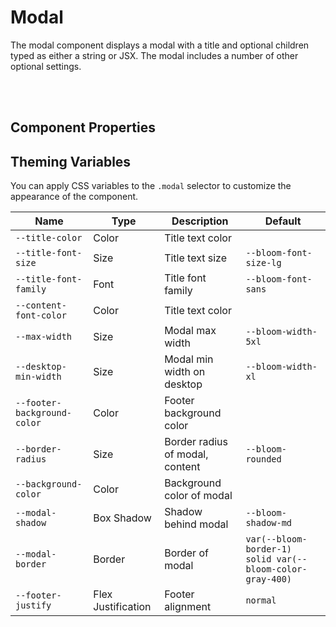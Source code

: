 
# Modal

The modal component displays a modal with a title and optional children typed as either a string or JSX. The modal includes a number of other optional settings.

<Canvas>
  <Story id="overlays-modal--basic-modal" />
</Canvas>

<br />
<br />

## Component Properties

<ArgsTable of={Modal} />

## Theming Variables

You can apply CSS variables to the `.modal` selector to customize the appearance of the component.

| Name                        | Type               | Description                     | Default                                                   |
| --------------------------- | ------------------ | ------------------------------- | --------------------------------------------------------- |
| `--title-color`             | Color              | Title text color                | <Swatch colorVar="--bloom-color-gray-950" />              |
| `--title-font-size`         | Size               | Title text size                 | `--bloom-font-size-lg`                                    |
| `--title-font-family`       | Font               | Title font family               | `--bloom-font-sans`                                       |
| `--content-font-color`      | Color              | Title text color                | <Swatch colorVar="--bloom-color-gray-700" />              |
| `--max-width`               | Size               | Modal max width                 | `--bloom-width-5xl`                                       |
| `--desktop-min-width`       | Size               | Modal min width on desktop      | `--bloom-width-xl`                                        |
| `--footer-background-color` | Color              | Footer background color         | <Swatch colorVar="--bloom-color-primary-lighter" />       |
| `--border-radius`           | Size               | Border radius of modal, content | `--bloom-rounded`                                         |
| `--background-color`        | Color              | Background color of modal       | <Swatch colorVar="--bloom-color-white" />                 |
| `--modal-shadow`            | Box Shadow         | Shadow behind modal             | `--bloom-shadow-md`                                       |
| `--modal-border`            | Border             | Border of modal                 | `var(--bloom-border-1) solid var(--bloom-color-gray-400)` |
| `--footer-justify`          | Flex Justification | Footer alignment                | `normal`                                                  |
